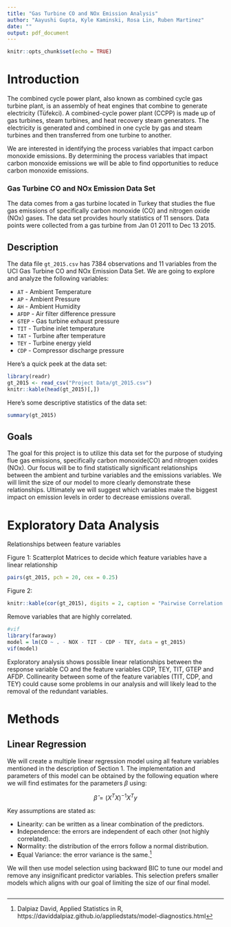```yaml
---
title: "Gas Turbine CO and NOx Emission Analysis"
author: "Aayushi Gupta, Kyle Kaminski, Rosa Lin, Ruben Martinez"
date: ""
output: pdf_document
---
```


```r
knitr::opts_chunk$set(echo = TRUE)
```

# Introduction 

The combined cycle power plant, also known as combined cycle gas turbine plant, is an assembly of heat engines that combine to generate electricity (Tüfekci). A combined-cycle power plant (CCPP) is made up of gas turbines, steam turbines, and heat recovery steam generators. The electricity is generated and combined in one cycle by gas and steam turbines and then transferred from one turbine to another.  

We are interested in identifying the process variables that impact carbon monoxide emissions. By determining the process variables that impact carbon monoxide emissions we will be able to find opportunities to reduce carbon monoxide emissions. 

### Gas Turbine CO and NOx Emission Data Set

The data comes from a gas turbine located in Turkey that studies the flue gas emissions of specifically carbon monoxide (CO) and nitrogen oxide (NOx) gases. The data set provides hourly statistics of 11 sensors. Data points were collected from a gas turbine from Jan 01 2011 to Dec 13 2015. 

## Description

The data file `gt_2015.csv` has 7384 observations and 11 variables from the UCI Gas Turbine CO and NOx Emission Data Set. We are going to explore and analyze the following variables: 

* `AT` - Ambient Temperature
* `AP` - Ambient Pressure
* `AH` -  Ambient Humidity
* `AFDP` - Air filter difference pressure 
* `GTEP` - Gas turbine exhaust pressure
* `TIT` - Turbine inlet temperature
* `TAT` - Turbine after temperature 
* `TEY` - Turbine energy yield 
* `CDP` - Compressor discharge pressure

Here’s a quick peek at the data set: 

```r
library(readr) 
gt_2015 <- read_csv("Project Data/gt_2015.csv")
knitr::kable(head(gt_2015)[,])
```

Here's some descriptive statistics of the data set:

```r
summary(gt_2015)
```


## Goals

The goal for this project is to utilize this data set for the purpose of studying flue gas emissions, specifically carbon monoxide(CO) and nitrogen oxides (NOx). Our focus will be to find statistically significant relationships between the ambient and turbine variables and the emissions variables. We will limit the size of our model to more clearly demonstrate these relationships. Ultimately we will suggest which variables make the biggest impact on emission levels in order to decrease emissions overall. 

# Exploratory Data Analysis 

Relationships between feature variables 

Figure 1: Scatterplot Matrices to decide which feature variables have a linear relationship 

```r
pairs(gt_2015, pch = 20, cex = 0.25)
```

Figure 2: 

```r
knitr::kable(cor(gt_2015), digits = 2, caption = "Pairwise Correlation Between Variables")
```

Remove variables that are highly correlated.

```r
#vif 
library(faraway)
model = lm(CO ~ . - NOX - TIT - CDP - TEY, data = gt_2015)
vif(model)
```



Exploratory analysis shows possible linear relationships between the response variable CO and the feature variables CDP, TEY, TIT, GTEP and AFDP. Collinearity between some of the feature variables (TIT, CDP, and TEY) could cause some problems in our analysis and will likely lead to the removal of the redundant variables. 


# Methods

## Linear Regression

We will create a multiple linear regression model using all feature variables mentioned in the description of Section 1. The implementation and parameters of this model can be obtained by the following equation where we will find estimates for the parameters $\beta$ using: 

$$\hat \beta = (X^TX)^{-1}X^Ty$$

Key assumptions are stated as: 

* **L**inearity: can be written as a linear combination of the predictors.
* **I**ndependence: the errors are independent of each other (not highly correlated).
* **N**ormality: the distribution of the errors follow a normal distribution.
* **E**qual Variance: the error variance is the same.^[Dalpiaz David, Applied Statistics in R, https://daviddalpiaz.github.io/appliedstats/model-diagnostics.html] 


We will then use model selection using backward BIC to tune our model and remove any insignificant predictor variables. This selection prefers smaller models which aligns with our goal of limiting the size of our final model. 



```r

```

